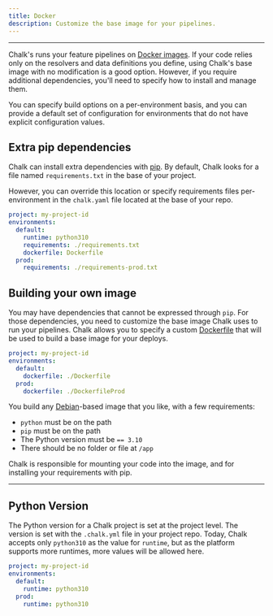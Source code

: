 ```yaml
---
title: Docker
description: Customize the base image for your pipelines.
---
```


---

Chalk's runs your feature pipelines on [Docker images](https://docs.docker.com).
If your code relies only on the resolvers and data definitions you
define, using Chalk's base image with no modification is a good option.
However, if you require additional dependencies, you'll need to specify
how to install and manage them.

You can specify build options on a per-environment basis,
and you can provide a default set of configuration for
environments that do not have explicit configuration values.

## Extra pip dependencies

Chalk can install extra dependencies with [pip](https://pypi.org/project/pip/).
By default, Chalk looks for a file named `requirements.txt` in the base
of your project.

However, you can override this location or specify requirements
files per-environment in the `chalk.yaml` file located at the base
of your repo.

```yaml
project: my-project-id
environments:
  default:
    runtime: python310
    requirements: ./requirements.txt
    dockerfile: Dockerfile
  prod:
    requirements: ./requirements-prod.txt
```

## Building your own image

You may have dependencies that cannot be expressed through `pip`.
For those dependencies, you need to customize the base image Chalk uses
to run your pipelines.
Chalk allows you to specify a custom [Dockerfile](https://docs.docker.com/engine/reference/builder/)
that will be used to build a base image for your deploys.

```yaml
project: my-project-id
environments:
  default:
    dockerfile: ./Dockerfile
  prod:
    dockerfile: ./DockerfileProd
```

You build any [Debian](https://www.debian.org/)-based
image that you like, with a few requirements:

- `python` must be on the path
- `pip` must be on the path
- The Python version must be `== 3.10`
- There should be no folder or file at `/app`

Chalk is responsible for mounting your code into
the image, and for installing your requirements with pip.

---

## Python Version

The Python version for a Chalk project is set at the project level.
The version is set with the `.chalk.yml` file in your project repo.
Today, Chalk accepts only `python310` as the value for `runtime`,
but as the platform supports more runtimes, more values will
be allowed here.

```yaml
project: my-project-id
environments:
  default:
    runtime: python310
  prod:
    runtime: python310
```

